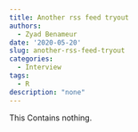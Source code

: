 ```yaml
---
title: Another rss feed tryout
authors: 
  - Zyad Benameur
date: '2020-05-20'
slug: another-rss-feed-tryout
categories:
  - Interview
tags:
  - R
description: "none"
---
```


This Contains nothing.